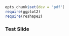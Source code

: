```r
opts_chunk$set(dev = 'pdf')
require(ggplot2)
require(reshape2)
```

### Test Slide
\includegraphics[width=4in]{figures/diff.png}